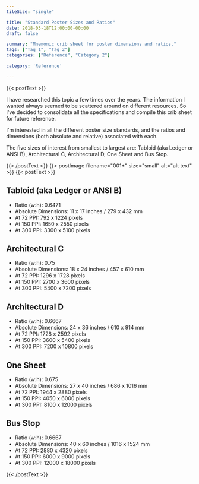 ```yaml
---
tileSize: "single"

title: "Standard Poster Sizes and Ratios"
date: 2018-03-18T12:00:00-00:00
draft: false

summary: "Mnemonic crib sheet for poster dimensions and ratios."
tags: ["Tag 1", "Tag 2"]
categories: ["Reference", "Category 2"]

category: 'Reference'

---
```


<!--postText--> {{< postText >}} 
<p>I have researched this topic a few times over the years. The information I wanted always seemed to be scattered around on different resources. So I've decided to consolidate all the specifications and compile this crib sheet for future reference.</p>

<p>I'm interested in all the different poster size standards, and the ratios and dimensions (both absolute and relative) associated with each.</p>

<p>The five sizes of interest from smallest to largest are: Tabloid (aka Ledger or ANSI B), Architectural C, Architectural D, One Sheet and Bus Stop.</p>
{{< /postText >}}

<!--postImage--> {{< postImage filename="001*" size="small" alt="alt text" >}} 

<!--postText--> {{< postText >}} 
<h2>Tabloid (aka Ledger or ANSI B)</h2>

<ul>
    <li>Ratio (w:h): 0.6471</li>
    <li>Absolute Dimensions: 11 x 17 inches / 279 x 432 mm</li>
    <li>At 72 PPI: 792 x 1224 pixels</li>
    <li>At 150 PPI: 1650 x 2550 pixels</li>
    <li>At 300 PPI: 3300 x 5100 pixels</li>
</ul>

<h2>Architectural C</h2>

<ul>
    <li>Ratio (w:h): 0.75</li>
    <li>Absolute Dimensions: 18 x 24 inches / 457 x 610 mm</li>
    <li>At 72 PPI: 1296 x 1728 pixels</li>
    <li>At 150 PPI: 2700 x 3600 pixels</li>
    <li>At 300 PPI: 5400 x 7200 pixels</li>
</ul>

<h2>Architectural D</h2>

<ul>
    <li>Ratio (w:h): 0.6667</li>
    <li>Absolute Dimensions: 24 x 36 inches / 610 x 914 mm</li>
    <li>At 72 PPI: 1728 x 2592 pixels</li>
    <li>At 150 PPI: 3600 x 5400 pixels</li>
    <li>At 300 PPI: 7200 x 10800 pixels</li>
</ul>

<h2>One Sheet</h2>

<ul>
    <li>Ratio (w:h): 0.675</li>
    <li>Absolute Dimensions: 27 x 40 inches / 686 x 1016 mm</li>
    <li>At 72 PPI: 1944 x 2880 pixels</li>
    <li>At 150 PPI: 4050 x 6000 pixels</li>
    <li>At 300 PPI: 8100 x 12000 pixels</li>
</ul>

<h2>Bus Stop</h2>

<ul>
    <li>Ratio (w:h): 0.6667</li>
    <li>Absolute Dimensions: 40 x 60 inches / 1016 x 1524 mm</li>
    <li>At 72 PPI: 2880 x 4320 pixels</li>
    <li>At 150 PPI: 6000 x 9000 pixels</li>
    <li>At 300 PPI: 12000 x 18000 pixels</li>
</ul>
{{< /postText >}}

